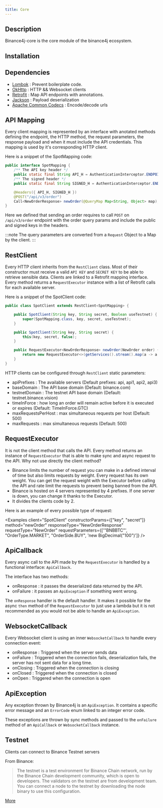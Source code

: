 ```yaml
---
title: Core
---
```



<RepoBadges artifact="core" version={data.version} />

## Description

Binance4j-core is the core module of the binance4j ecosystem.

## Installation

<InstallationInstructions repo="core" version={data.version} />

## Dependencies

-   [Lombok](https://projectlombok.org/) : Prevent boilerplate code.
-   [OkHttp](https://square.github.io/okhttp/) : HTTP && Websocket clients
-   [Retrofit](https://square.github.io/retrofit/) : Map API endpoints with annotations.
-   [Jackson](https://github.com/FasterXML/jackson) : Payload deserialization
-   [Apache Common Codecs](https://commons.apache.org/proper/commons-codec/) : Encode/decode urls

## API Mapping

Every client mapping is represented by an interface with anotated methods defining the endpoint, the HTTP method, the request parameters, the response payload and when it must include the API credentials. This mapping is used by it's corresponding HTTP client.

Here is a snippet of the SpotMapping code:

```java
public interface SpotMapping {
	/** The API key header */
	public static final String API_H = AuthenticationInterceptor.ENDPOINT_SECURITY_TYPE_APIKEY_HEADER;
	/** The signed header */
	public static final String SIGNED_H = AuthenticationInterceptor.ENDPOINT_SECURITY_TYPE_SIGNED_HEADER;

	@Headers({ API_H, SIGNED_H })
	@POST("/api/v3/order")
	Call<NewOrderResponse> newOrder(@QueryMap Map<String, Object> map);
}
```

Here we defined that sending an order requires to call `POST` on `/api/v3/order` endpoint with the order query params and include the public and signed keys in the headers.

:::note
The query parameters are converted from a `Request` Object to a Map by the client.
:::

## RestClient

Every HTTP client inherits from the `RestClient` class.
Most of their constructor must receive a valid `API KEY` and `SECRET KEY` to be able to retrieve sensible data.
Clients are linked to a Retrofit mappinq interface. Every method returns a `RequestExecutor` instance with a list of Retrofit calls for each available server.

Here is a snippet of the SpotClient code:

```java
public class SpotClient extends RestClient<SpotMapping> {

    public SpotClient(String key, String secret, Boolean useTestnet) {
        super(SpotMapping.class, key, secret, useTestnet);
    }

    public SpotClient(String key, String secret) {
        this(key, secret, false);
    }

    public RequestExecutor<NewOrderResponse> newOrder(NewOrder order) {
        return new RequestExecutor<>(getServices().stream().map(a -> a.newOrder(pojoToMap(order))).collect(Collectors.toList()), order);
    }
}
```

HTTP clients can be configured through `RestClient` static parameters:

-   apiPrefixes : The available servers (Default prefixes: api, api1, api2, api3)
-   baseDomain : The API base domain (Default: binance.com)
-   testnetDomain : The testnet API base domain (Default: testnet.binance.vision)
-   timeInForce : how long an order will remain active before it is executed or expires (Default: TimeInForce.GTC)
-   maxRequestsPerHost : max simultaneous requests per host (Default: 500)
-   maxRequests : max simultaneous requests (Default: 500)

## RequestExecutor

It is not the client method that calls the API.
Every method returns an instance of `RequestExecutor` that is able to make sync and async request to the API.
Why not use directly the client method?

-   Binance limits the number of request you can make in a defined interval of time but also limits requests by weight. Every request has its own weight. You can get the request weight with the Executor before calling the API and rate limit the requests to prevent being banned from the API.
-   Binance is hosted on 4 servers represented by 4 prefixes. If one server is down, you can change it thanks to the Executor.
-   It divides the clients code by 2.

Here is an example of every possible type of request:

<Examples
    client="SpotClient"
    constructorParams={["key", "secret"]}
    method="newOrder"
    responseType="NewOrderResponse"
    requestType="NewOrder"
    requestParameters={['"BNBBTC"', "OrderType.MARKET", "OrderSide.BUY", 'new BigDecimal("100")']}
/>

## ApiCallback

Every async call to the API made by the `RequestExecutor` is handled by a functional interface: `ApiCallback`.

The interface has two methods:

-   onResponse : it passes the deserialized data returned by the API.
-   onFailure : it passes an `ApiException` if something went wrong.

The `onResponse` handler is the default handler. It makes it possible for the async `then` method of the `RequestExecutor` to just use a lambda but it is not recommended as you would not be able to handle an `ApiException`.

## WebsocketCallback

Every Websocket client is using an inner `WebsocketCallback` to handle every connection event:

-   onResponse : Triggered when the server sends data
-   onFailure : Triggered when the connection fails, deserialization fails, the server has not sent data for a long time.
-   onClosing : Triggered when the connection is closing
-   onClosed : Triggered when the connection is closed
-   onOpen : Triggered when the connection is open

## ApiException

Any exception thrown by Binance4j is an `ApiException`. It contains a specific error message and an `ErrorCode` enum linked to an integer error code.

These exceptions are thrown by sync methods and passed to the `onFailure` method of an `ApiCallback` or `WebsocketCallback` instance.

## Testnet

Clients can connect to Binance Testnet servers

From Binance:

> The testnet is a test environment for Binance Chain network, run by the Binance Chain development community, which is open to developers.
> The validators on the testnet are from development team.
> You can connect a node to the testnet by downloading the node binary to use this configuration.

[More](https://docs.binance.org/guides/testnet.html#:~:text=The%20testnet%20is%20a%20test,binary%20to%20use%20this%20configuration.)
